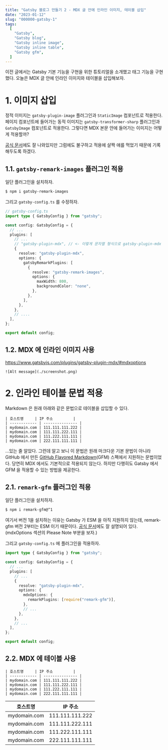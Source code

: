 ```yaml
---
title: "Gatsby 블로그 만들기 2 - MDX 글 안에 인라인 이미지, 테이블 삽입"
date: "2023-01-12"
slug: "000000-gatsby-1"
tags:
  [
    "Gatsby",
    "Gatsby blog",
    "Gatsby inline image",
    "Gatsby inline table",
    "Gatsby gfm",
  ]
---
```


이전 글에서는 Gatsby 기본 기능을 구현을 위한 튜토리얼을 소개했고 태그 기능을 구현했다. 오늘은 MDX 글 안에 인라인 이미지와 테이블을 삽입해보자.

# 1. 이미지 삽입

정적 이미지는 `gatsby-plugin-image` 플러그인과 `StaticImage` 컴포넌트로 적용한다. 페이지 컴포넌트에 들어가는 동적 이미지는 `gatsby-transformer-sharp` 플러그인과 `GatsbyImage` 컴포넌트로 적용한다. 그렇다면 MDX 본문 안에 들어가는 이미지는 어떻게 적용할까?

[공식 문서](https://www.gatsbyjs.com/docs/how-to/images-and-media/working-with-images-in-markdown/)에도 잘 나와있지만 그럼에도 불구하고 적용에 살짝 애를 먹었기 때문에 기록해두도록 하겠다.

## 1.1. `gatsby-remark-images` 플러그인 적용

일단 플러그인을 설치하자.

```sh
$ npm i gatsby-remark-images
```

그리고 `gatsby-config.ts` 를 수정하자.

```ts
// gatsby-config.ts
import type { GatsbyConfig } from "gatsby";

const config: GatsbyConfig = {
  // ...
  plugins: [
    // ...
    // "gatsby-plugin-mdx", // <- 이렇게 문자열 형식으로 gatsby-plugin-mdx 를 쓰고 있었다면, 이 줄은 삭제하자.
    {
      resolve: "gatsby-plugin-mdx",
      options: {
        gatsbyRemarkPlugins: [
          {
            resolve: "gatsby-remark-images",
            options: {
              maxWidth: 800,
              backgroundColor: "none",
            },
          },
        ],
      },
    },
    // ....
  ],
};

export default config;
```

## 1.2. MDX 에 인라인 이미지 사용

https://www.gatsbyjs.com/plugins/gatsby-plugin-mdx/#mdxoptions

```mdx
![Alt message](./screenshot.png)
```

# 2. 인라인 테이블 문법 적용

Markdown 은 원래 아래와 같은 문법으로 테이블을 삽입할 수 있다.

```mdx
| 호스트명     | IP 주소         |
| ------------ | --------------- |
| mydomain.com | 111.111.111.222 |
| mydomain.com | 111.111.222.111 |
| mydomain.com | 111.222.111.111 |
| mydomain.com | 222.111.111.111 |
```

...있는 줄 알았다. 그런데 알고 보니 이 문법은 원래 마크다운 기본 문법이 아니라 GitHub 에서 만든 [GitHub Flavored Markdown](https://github.github.com/gfm/)(GFM) 스펙에서 지원하는 문법이었다. 당연히 MDX 에서도 기본적으로 적용되지 않는다. 하지만 다행히도 Gatsby 에서 GFM 을 적용할 수 있는 방법을 제공한다.

## 2.1. `remark-gfm` 플러그인 적용

일단 플러그인을 설치하자.

```sh
$ npm i remark-gfm@^1
```

여기서 버전 1을 설치하는 이유는 Gatsby 가 ESM 을 아직 지원하지 않는데, remark-gfm 버전 2부터는 ESM 이기 때문이다. [공식 문서](https://www.gatsbyjs.com/plugins/gatsby-plugin-mdx/#mdxoptions)에도 잘 설명되어 있다. (mdxOptions 섹션의 Please Note 부분을 보자.)

그리고 `gatsby-config.ts` 에 플러그인을 적용하자.

```ts
import type { GatsbyConfig } from "gatsby";

const config: GatsbyConfig = {
  // ...
  plugins: [
    // ...
    {
      resolve: "gatsby-plugin-mdx",
      options: {
        mdxOptions: {
          remarkPlugins: [require("remark-gfm")],
        },
        // ...
      },
    },
    // ...
  ],
};

export default config;
```

## 2.2. MDX 에 테이블 사용

```mdx
| 호스트명     | IP 주소         |
| ------------ | --------------- |
| mydomain.com | 111.111.111.222 |
| mydomain.com | 111.111.222.111 |
| mydomain.com | 111.222.111.111 |
| mydomain.com | 222.111.111.111 |
```

| 호스트명     | IP 주소         |
| ------------ | --------------- |
| mydomain.com | 111.111.111.222 |
| mydomain.com | 111.111.222.111 |
| mydomain.com | 111.222.111.111 |
| mydomain.com | 222.111.111.111 |
